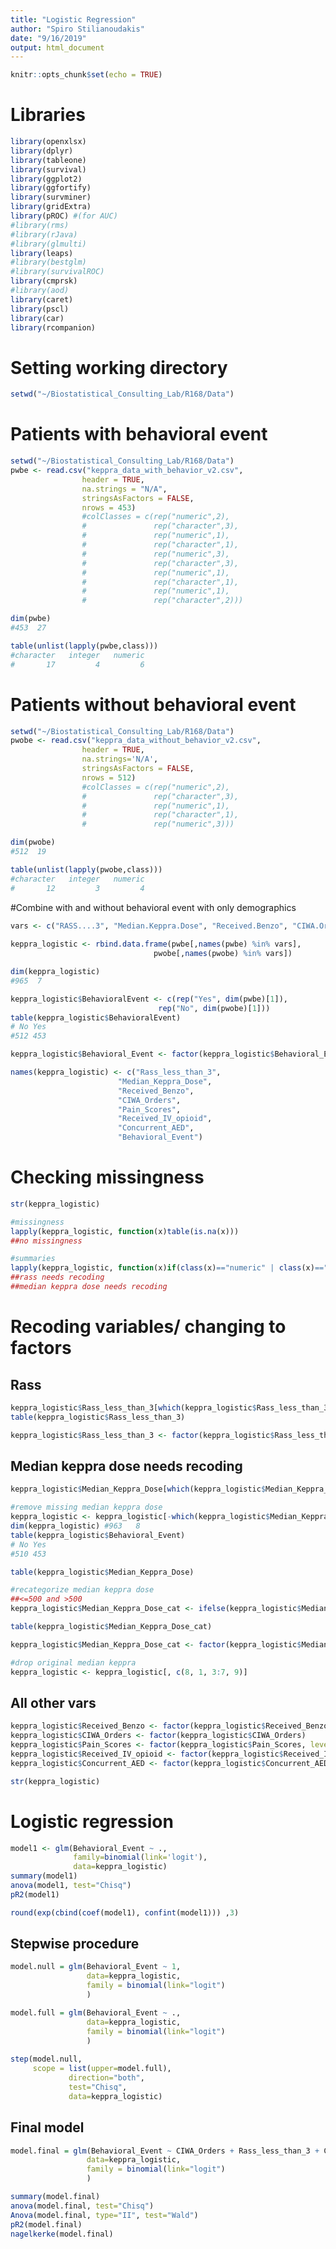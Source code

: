 ```yaml
---
title: "Logistic Regression"
author: "Spiro Stilianoudakis"
date: "9/16/2019"
output: html_document
---
```


```r
knitr::opts_chunk$set(echo = TRUE)
```

# Libraries

```r
library(openxlsx)
library(dplyr)
library(tableone)
library(survival)
library(ggplot2)
library(ggfortify)
library(survminer)
library(gridExtra)
library(pROC) #(for AUC)
#library(rms)
#library(rJava)
#library(glmulti)
library(leaps)
#library(bestglm)
#library(survivalROC)
library(cmprsk)
#library(aod)
library(caret)
library(pscl)
library(car)
library(rcompanion)
```

# Setting working directory

```r
setwd("~/Biostatistical_Consulting_Lab/R168/Data")
```


# Patients with behavioral event

```r
setwd("~/Biostatistical_Consulting_Lab/R168/Data")
pwbe <- read.csv("keppra_data_with_behavior_v2.csv", 
                header = TRUE,
                na.strings = "N/A",
                stringsAsFactors = FALSE,
                nrows = 453)
                #colClasses = c(rep("numeric",2),
                #               rep("character",3),
                #               rep("numeric",1),
                #               rep("character",1),
                #               rep("numeric",3),
                #               rep("character",3),
                #               rep("numeric",1),
                #               rep("character",1),
                #               rep("numeric",1),
                #               rep("character",2)))

dim(pwbe)
#453  27

table(unlist(lapply(pwbe,class)))
#character   integer   numeric 
#       17         4         6 
```

# Patients without behavioral event

```r
setwd("~/Biostatistical_Consulting_Lab/R168/Data")
pwobe <- read.csv("keppra_data_without_behavior_v2.csv", 
                header = TRUE,
                na.strings='N/A',
                stringsAsFactors = FALSE,
                nrows = 512)
                #colClasses = c(rep("numeric",2),
                #               rep("character",3),
                #               rep("numeric",1),
                #               rep("character",1),
                #               rep("numeric",3)))

dim(pwobe)
#512  19

table(unlist(lapply(pwobe,class)))
#character   integer   numeric 
#       12         3         4 
```

#Combine with and without behavioral event with only demographics

```r
vars <- c("RASS....3", "Median.Keppra.Dose", "Received.Benzo", "CIWA.Orders", "Pain.Scores", "Received.IV.opioid", "Concurrent.AED")
  
keppra_logistic <- rbind.data.frame(pwbe[,names(pwbe) %in% vars],
                                pwobe[,names(pwobe) %in% vars])

dim(keppra_logistic)
#965  7

keppra_logistic$BehavioralEvent <- c(rep("Yes", dim(pwbe)[1]),
                                 rep("No", dim(pwobe)[1]))
table(keppra_logistic$BehavioralEvent)
# No Yes 
#512 453

keppra_logistic$Behavioral_Event <- factor(keppra_logistic$Behavioral_Event)

names(keppra_logistic) <- c("Rass_less_than_3",
                        "Median_Keppra_Dose",
                        "Received_Benzo",
                        "CIWA_Orders",
                        "Pain_Scores",
                        "Received_IV_opioid",
                        "Concurrent_AED",
                        "Behavioral_Event")
```

# Checking missingness 

```r
str(keppra_logistic)

#missingness
lapply(keppra_logistic, function(x)table(is.na(x))) 
##no missingness

#summaries
lapply(keppra_logistic, function(x)if(class(x)=="numeric" | class(x)=="integer"){summary(x)}else(table(x, exclude = "ifany")))
##rass needs recoding
##median keppra dose needs recoding

```

# Recoding variables/ changing to factors

## Rass

```r
keppra_logistic$Rass_less_than_3[which(keppra_logistic$Rass_less_than_3=="yes")] <- "Yes" 
table(keppra_logistic$Rass_less_than_3)

keppra_logistic$Rass_less_than_3 <- factor(keppra_logistic$Rass_less_than_3)
```

## Median keppra dose needs recoding

```r
keppra_logistic$Median_Keppra_Dose[which(keppra_logistic$Median_Keppra_Dose=="5/14/1901")] <- "Missing"

#remove missing median keppra dose
keppra_logistic <- keppra_logistic[-which(keppra_logistic$Median_Keppra_Dose=="Missing"),]
dim(keppra_logistic) #963   8
table(keppra_logistic$Behavioral_Event) 
# No Yes 
#510 453 

table(keppra_logistic$Median_Keppra_Dose)

#recategorize median keppra dose
##<=500 and >500
keppra_logistic$Median_Keppra_Dose_cat <- ifelse(keppra_logistic$Median_Keppra_Dose %in% c("250", "500"), "<=500 mg", ">500 mg")

table(keppra_logistic$Median_Keppra_Dose_cat)

keppra_logistic$Median_Keppra_Dose_cat <- factor(keppra_logistic$Median_Keppra_Dose_cat, levels = c("<=500 mg", ">500 mg"))

#drop original median keppra
keppra_logistic <- keppra_logistic[, c(8, 1, 3:7, 9)]

```

## All other vars

```r
keppra_logistic$Received_Benzo <- factor(keppra_logistic$Received_Benzo)
keppra_logistic$CIWA_Orders <- factor(keppra_logistic$CIWA_Orders)
keppra_logistic$Pain_Scores <- factor(keppra_logistic$Pain_Scores, levels=c("0-3", "4-10"))
keppra_logistic$Received_IV_opioid <- factor(keppra_logistic$Received_IV_opioid)
keppra_logistic$Concurrent_AED <- factor(keppra_logistic$Concurrent_AED)

str(keppra_logistic)
```

# Logistic regression

```r

model1 <- glm(Behavioral_Event ~ .,
              family=binomial(link='logit'),
              data=keppra_logistic)
summary(model1)
anova(model1, test="Chisq")
pR2(model1)

round(exp(cbind(coef(model1), confint(model1))) ,3) 
```

## Stepwise procedure

```r
model.null = glm(Behavioral_Event ~ 1,
                 data=keppra_logistic,
                 family = binomial(link="logit")
                 )

model.full = glm(Behavioral_Event ~ .,
                 data=keppra_logistic,
                 family = binomial(link="logit")
                 )
    
step(model.null,
     scope = list(upper=model.full),
             direction="both",
             test="Chisq",
             data=keppra_logistic)
```

## Final model

```r
model.final = glm(Behavioral_Event ~ CIWA_Orders + Rass_less_than_3 + Concurrent_AED,
                 data=keppra_logistic,
                 family = binomial(link="logit")
                 )

summary(model.final)
anova(model.final, test="Chisq")
Anova(model.final, type="II", test="Wald")
pR2(model.final)
nagelkerke(model.final)
```

